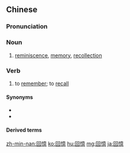 {{also|回忆}}
==Chinese==
{{zh-forms|s=回忆}}

===Pronunciation===
{{zh-pron
|m=huíyì
|ma=y
|c=wui4 jik1
|h=pfs=fì-yi
|mn=hê-e̍k
|cat=n,v
}}

===Noun===
{{zh-noun}}

# [[reminiscence]], [[memory]], [[recollection]]

===Verb===
{{zh-verb}}

# to [[remember]]; to [[recall]]

====Synonyms====
* {{zh-l|記得}}
* {{zh-l|記憶}}

====Derived terms====
{{zh-der|回憶錄|集體回憶}}

{{zh-cat|Elementary}}

[[zh-min-nan:回憶]]
[[ko:回憶]]
[[hu:回憶]]
[[mg:回憶]]
[[ja:回憶]]